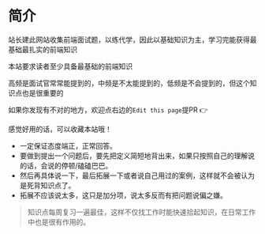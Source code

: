 # 简介
 
站长建此网站收集前端面试题，以练代学，因此以基础知识为主，学习完能获得最基础最扎实的前端知识

本站要求读者至少具备最基础的前端知识

高频是面试官常常能提到的，中频是不太能提到的，低频是不会提到的，但这个知识点也是很重要的

如果你发现有不对的地方，欢迎点右边的`Edit this page`提PR 👉

感觉好用的话，可以收藏本站哦！

* 一定保证态度端正，正常回答。
* 要做到提出一个问题后，要先把定义简短地背出来，如果只按照自己的理解说的话，会说的停顿/磕磕巴巴。
* 然后再具体说一下，最后拓展一下或者说自己用过的案例，这样就不会被认为是死背知识点了。
* 拓展不应该说太多，这只是加分项，说太多反而有把问题说偏之嫌。

> 知识点每周复习一遍最佳，这样不仅找工作时能快速拾起知识，在日常工作中也是很有作用的。


<Counters />
